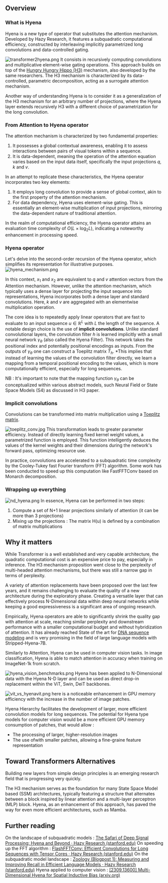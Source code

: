 ## Overview

### What is Hyena 

Hyena is a new type of operator that substitutes the attention mechanism. Developed by Hazy Research, it features a subquadratic computational efficiency, constructed by interleaving implicitly parametrized long convolutions and data-controlled gating.

![transformer2hyena.png](https://huggingface.co/datasets/hf-vision/course-assets/resolve/main/outlook_hyena_images/transformer2hyena.png)
It consists in recursively computing convolutions and multiplicative element-wise gating operations. This approach builds on top of the [Hungry Hungry Hippo (H3)](https://arxiv.org/abs/2212.14052) mechanism, also developed by the same researchers. The H3 mechanism is characterized by its data-controlled, parametric decomposition, acting as a surrogate attention mechanism.

Another way of understanding Hyena is to consider it as a generalization of the H3 mechanism for an arbitrary number of projections, where the Hyena layer extends recursively H3 with a different choice of parametrization for the long convolution.

### From Attention to Hyena operator

The attention mechanism is characterized by two fundamental properties:
1) It possesses a global contextual awareness, enabling it to assess interactions between pairs of visual tokens within a sequence.
2) It is data-dependent, meaning the operation of the attention equation varies based on the input data itself, specifically the input projections  $q$, $k$ and $v$.

In an attempt to replicate these characteristics, the Hyena operator incorporates two key elements:
1) It employs long convolution to provide a sense of global context, akin to the first property of the attention mechanism.
2) For data dependency, Hyena uses element-wise gating. This is essentially an element-wise multiplication of input projections, mirroring the data-dependent nature of traditional attention.

In the realm of computational efficiency, the Hyena operator attains an evaluation time complexity of $O(L \times \log_2 L)$, indicating a noteworthy enhancement in processing speed.


### Hyena operator

Let's delve into the second-order recursion of the Hyena operator, which simplifies its representation for illustrative purposes.
![hyena_mechanism.png](https://huggingface.co/datasets/hf-vision/course-assets/resolve/main/outlook_hyena_images/hyena_mechanism.png)

In this context, $x_1$ and $x_2$ are equivalent to $q$ and $v$ attention vectors from the Attention mechanism. However, unlike the attention mechanism, which typically uses a dense layer for projecting the input sequence into representations, Hyena incorporates both a dense layer and standard convolutions. Here, $k$ and $v$ are aggregated with an elementwise multiplication operation. 

The core idea is to repeatedly apply linear operators that are fast to evaluate to an input sequence $u \in \mathbb{R}^{L}$ with $L$ the length of the sequence. A notable design choice is the use of **implicit convolutions**. Unlike standard convolutional layers, the convolution filter $h$ is learned implicitly with a small neural network $\gamma_{\theta}$ (also called the Hyena Filter). This network takes the positional index and potentially positional encodings as inputs. From the outputs of $\gamma_{\theta}$ one can construct a Toeplitz matrix $T_{h}$. *This implies that instead of learning the values of the convolution filter directly, we learn a mapping from a temporal positional encoding to the values, which is more computationally efficient, especially for long sequences.

NB : It's important to note that the mapping function  $\gamma_{\theta}$  can be conceptualized within various abstract models, such Neural Field or State Space Models (S4) as discussed in H3 paper.

### Implicit convolutions

Convolutions can be transformed into matrix multiplication using a [Toeplitz matrix](https://en.wikipedia.org/wiki/Toeplitz_matrix). 


![toeplitz_conv.jpg](https://huggingface.co/datasets/hf-vision/course-assets/resolve/main/outlook_hyena_images/toeplitz_conv.jpg)
This transformation leads to greater parameter efficiency. Instead of directly learning fixed kernel weight values, a parametrized function is employed. This function intelligently deduces the values of the kernel weights and their dimensions during the network's forward pass, optimizing resource use.

In practice, convolutions are accelerated to a subquadratic time complexity by the Cooley-Tukey fast Fourier transform (FFT) algorithm. Some work has been conducted to speed up this computation like FastFFTConv based on Monarch decomposition. 
### Wrapping up everything

![nd_hyena.png](https://huggingface.co/datasets/hf-vision/course-assets/resolve/main/outlook_hyena_images/nd_hyena.png)
In essence, Hyena can be performed in two steps: 
1) Compute a set of N+1 linear projections similarly of attention (it can be more than 3 projections)
2) Mixing up the projections : The matrix H(u) is defined by a combination of matrix multiplications

## Why it matters

While Transformer is a well established and very capable architecture, the quadratic computational cost is an expensive price to pay, especially in inference. The H3 mechanism proposition went close to the perplexity of multi-headed attention mechanisms, but there was still a narrow gap in terms of perplexity. 

A variety of attention replacements have been proposed over the last few years, and it remains challenging to evaluate the quality of a new architecture during the exploratory phase. Creating a versatile layer that can effectively process N-Dimensional data within deep neural networks while keeping a good expressiveness is a significant area of ongoing research.

Empirically, Hyena operators are able to significantly shrink the quality gap with attention at scale, reaching similar perplexity and downstream performance with a smaller computational budget and without hybridization of attention. It has already reached State of the art for [DNA sequence modeling](https://arxiv.org/abs/2306.15794) and is very promising in the field of large language models with Stripped-Hyena-7B. 

Similarly to Attention, Hyena can be used in computer vision tasks. In image classification, Hyena is able to match attention in accuracy when training on ImageNet-1k from scratch.

![hyena_vision_benchmarks.png](https://huggingface.co/datasets/hf-vision/course-assets/resolve/main/outlook_hyena_images/hyena_vision_benchmarks.png)
Hyena has been applied to N-Dimensional data with the Hyena N-D layer and can be used as direct drop-in replacement within the ViT, Swin, DeiT backbones. 


![vit_vs_hyenavit.png](https://huggingface.co/datasets/hf-vision/course-assets/resolve/main/outlook_hyena_images/vit_vs_hyenavit.png)
here is a noticeable enhancement in GPU memory efficiency with the increase in the number of image patches.

Hyena Hierarchy facilitates the development of larger, more efficient convolution models for long sequences. The potential for Hyena type models for computer vision would be a more efficient GPU memory consumption of patches, that would allow : 
* The processing of larger, higher-resolution images
* The use ofwith smaller patches, allowing a fine-graine feature representation
## Toward Transformers Alternatives 
Building new layers from simple design principles is an emerging research field that is progressing very quickly. 

The H3 mechanism serves as the foundation for many State Space Model based (SSM) architectures, typically featuring a structure that alternates between a block inspired by linear attention and a multi-layer perceptron (MLP) block. Hyena, as an enhancement of this approach, has paved the way for even more efficient architectures, such as Mamba.

## Further reading


On the landscape of subquadratic models : [The Safari of Deep Signal Processing: Hyena and Beyond · Hazy Research (stanford.edu)](https://hazyresearch.stanford.edu/blog/2023-06-08-hyena-safari)
On speeding up the FFT algorithm : [FlashFFTConv: Efficient Convolutions for Long Sequences with Tensor Cores · Hazy Research (stanford.edu)](https://hazyresearch.stanford.edu/blog/2023-11-13-flashfftconv)
On the subquadratic model landscape : [Zoology (Blogpost 1): Measuring and Improving Recall in Efficient Language Models · Hazy Research (stanford.edu)](https://hazyresearch.stanford.edu/blog/2023-12-11-zoology1-analysis)
Hyena applied to computer vision : [[2309.13600] Multi-Dimensional Hyena for Spatial Inductive Bias (arxiv.org)](https://arxiv.org/abs/2309.13600)
